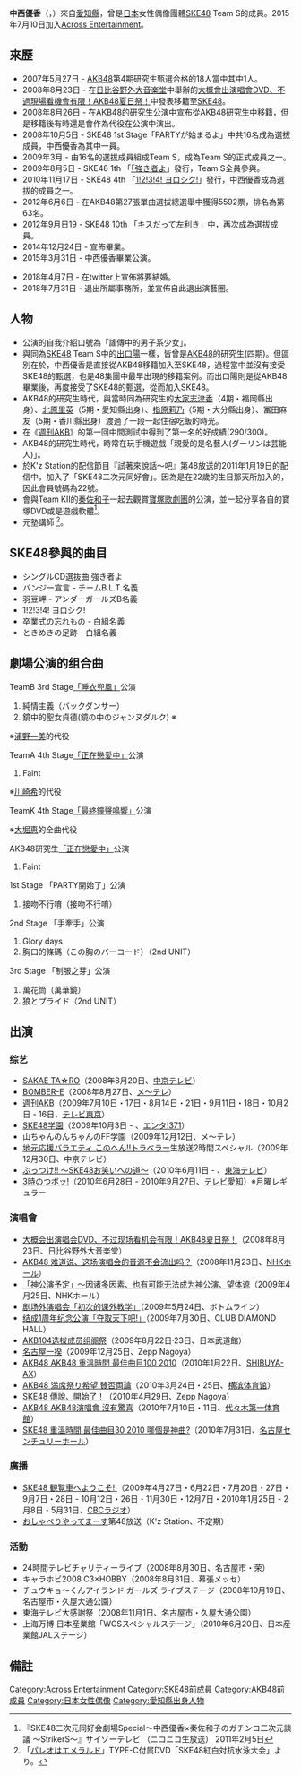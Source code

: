 {{Infobox AKB48 member
|名稱 = 中西優香
|圖像 =
|日文原名 = 中西 優香
|假名 = なかにし ゆうか
|羅馬拼音 = Nakanishi Yūka
|暱稱 = {{lang|ja|にしし}}（Nishishi）
|國籍 = [[日本|日本]]
|生年 = 1989
|生月 = 1
|生日 = 24
|出身地點 = 日本[[愛知縣|愛知縣]]
|身高 = 160cm
|出道作品 =
|出道日期 = 2008年3月1日
|加入時期 = AKB48第4期
|經紀公司 = 
|所屬隊伍 = 
|前屬隊伍 = AKB48研究生<br />SKE48 Team S
|選拔次數 = 
|第一屆總選舉排名 = 未入圍
|第二屆總選舉排名 = 未入圍
|第三屆總選舉排名 = 未入圍
|第四屆總選舉排名 = 第63名
|第五屆總選舉排名 = 第64名
|相關團體 = 
|官方網站 = 
}}
'''中西優香'''（{{lang-ja|中西優香}}，{{bd|1989年|1月24日||}}）來自[[愛知縣|愛知縣]]，曾是[[日本|日本]]女性偶像團體[[SKE48|SKE48]] Team S的成員。2015年7月10日加入[[Across_Entertainment|Across Entertainment]]。

== 來歷 ==
* 2007年5月27日 - [[AKB48|AKB48]]第4期研究生甄選合格的18人當中其中1人。
* 2008年8月23日 - 在[[日比谷野外大音楽堂|日比谷野外大音楽堂]]中舉辦的[[大概會出演唱會DVD、不過現場看機會有限！AKB48夏日祭！|大概會出演唱會DVD、不過現場看機會有限！AKB48夏日祭！]]中發表移籍至[[SKE48|SKE48]]。
* 2008年8月26日 - 在[[AKB48|AKB48]]的研究生公演中宣布從AKB48研究生中移籍，但是移籍後有時還是會作為代役在公演中演出。
*2008年10月5日 - SKE48 1st Stage「PARTYが始まるよ」中共16名成為選拔成員，中西優香為其中一員。
*2009年3月 - 由16名的選拔成員組成Team S，成為Team S的正式成員之一。
*2009年8月5日 - SKE48 1th 「[[「強き者よ|「強き者よ]]」發行，Team S全員參與。
*2010年11月17日 - SKE48 4th 「[[1!2!3!4!_ヨロシク!|1!2!3!4! ヨロシク!]]」發行，中西優香成為選拔的成員之一。
*2012年6月6日 - 在AKB48第27張單曲選拔總選舉中獲得5592票，排名為第63名。
*2012年9月日19 - SKE48 10th 「[[キスだって左利き|キスだって左利き]]」中，再次成為選拔成員。
*2014年12月24日 - 宣佈畢業。
*2015年3月31日 - 中西優香畢業公演。

*2018年4月7日 - 在twitter上宣佈將要結婚。
*2018年7月31日 - 退出所屬事務所，並宣佈自此退出演藝圈。

== 人物 ==
* 公演的自我介紹口號為「謠傳中的男子系少女」。
* 與同為[[SKE48|SKE48]] Team S中的[[出口陽|出口陽]]一樣，皆曾是[[AKB48|AKB48]]的研究生(四期)。但區別在於，中西優香是直接從AKB48移籍加入至SKE48，過程當中並沒有接受SKE48的甄選，也是48集團中最早出現的移籍案例。而出口陽則是從AKB48畢業後，再度接受了SKE48的甄選，從而加入SKE48。
* AKB48的研究生時代，與當時同為研究生的[[大家志津香|大家志津香]]（4期・福岡縣出身）、[[北原里英|北原里英]]（5期・愛知縣出身）、[[指原莉乃|指原莉乃]]（5期・大分縣出身）、冨田麻友（5期・香川縣出身）渡過了一段一起住宿吃飯的時光。
* 在《[[週刊AKB|週刊AKB]]》的第一回中間測試中得到了第一名的好成績(290/300)。
* AKB48的研究生時代，時常在玩手機遊戲「親愛的是名藝人(ダーリンは芸能人)」。
* 於K'z Station的配信節目『試著來說話～吧』第48放送的2011年1月19日的配信中，加入了「SKE48二次元同好會」。因為是在22歲的生日那天所加入的，因此會員號碼為22號。
* 會與Team KII的[[秦佐和子|秦佐和子]]一起去觀賞[[寶塚歌劇團|寶塚歌劇團]]的公演，並一起分享各自的寶塚DVD或是遊戲軟體<ref>『SKE48二次元同好会劇場Special〜中西優香×秦佐和子のガチンコ二次元談議 〜StrikerS〜』サイゾーテレビ （ニコニコ生放送） 2011年2月5日</ref>。
*元塾講師 <ref>「[[パレオはエメラルド|パレオはエメラルド]]」TYPE-C付属DVD「SKE48紅白対抗水泳大会」より。</ref>。

== SKE48參與的曲目 ==
*シングルCD選抜曲 強き者よ
*バンジー宣言 - チームB.L.T.名義
*羽豆岬 - アンダーガールズB名義
*1!2!3!4! ヨロシク!
*卒業式の忘れもの - 白組名義
*ときめきの足跡 - 白組名義

== 劇場公演的组合曲 ==
; TeamB 3rd Stage[[「睡衣兜風」|「睡衣兜風」]]公演
#純情主義（バックダンサー）
#鏡中的聖女貞德(鏡の中のジャンヌダルク) ※
※[[浦野一美|浦野一美]]的代役

; TeamA 4th Stage[[「正在戀愛中」|「正在戀愛中」]]公演
#Faint
※[[川崎希|川崎希]]的代役

; TeamK 4th Stage[[「最終鐘聲鳴響」|「最終鐘聲鳴響」]]公演
※[[大堀恵|大堀恵]]的全曲代役

; AKB48研究生[[「正在戀愛中」|「正在戀愛中」]]公演
#Faint

; 1st Stage 「PARTY開始了」公演
#接吻不行唷（接吻不行唷）

; 2nd Stage 「手牽手」公演
#Glory days
#胸口的條碼（この胸のバーコード）（2nd UNIT）

; 3rd Stage 「制服之芽」公演
#萬花筒（萬華鏡）
#狼とプライド（2nd UNIT）

== 出演 ==
===综艺===
* [[SAKAE_TA☆RO|SAKAE TA☆RO]]（2008年8月20日、[[中京テレビ放送|中京テレビ]]）
* [[メ〜テレライブ_BOMBER-E|BOMBER-E]]（2008年8月27日、[[名古屋テレビ放送|メ〜テレ]]）
* [[週刊AKB|週刊AKB]]（2009年7月10日・17日・8月14日・21日・9月11日・18日・10月2日 - 16日、[[テレビ東京|テレビ東京]]）
* [[SKE48学園|SKE48学園]]（2009年10月3日 - 、[[エンタ!371|エンタ!371]]）
* 山ちゃんのんちゃんのFF学園（2009年12月12日、メ〜テレ）
* [[地元応援バラエティ_このへん!!トラベラー|地元応援バラエティ このへん!!トラベラー]]生放送2時間スペシャル（2009年12月30日、中京テレビ）
* [[ぶっつけ!!_〜SKE48お笑いへの道〜|ぶっつけ!! 〜SKE48お笑いへの道〜]]（2010年6月11日 - 、[[東海テレビ放送|東海テレビ]]）
* [[3時のつボッ!|3時のつボッ!]]（2010年6月28日 - 2010年9月27日、[[テレビ愛知|テレビ愛知]]）※月曜レギュラー

=== 演唱會 ===
* [[大概会出演唱会DVD、不过现场看机会有限！AKB48夏日祭！|大概会出演唱会DVD、不过现场看机会有限！AKB48夏日祭！]]（2008年8月23日、日比谷野外大音楽堂）
* [[AKB48_难道说、这场演唱会的音源不会流出吗？|AKB48 难道说、这场演唱会的音源不会流出吗？]]（2008年11月23日、[[NHKホール|NHKホール]]）
* [[「神公演予定」～因诸多因素、也有可能无法成为神公演、望体谅|「神公演予定」～因诸多因素、也有可能无法成为神公演、望体谅]]（2009年4月25日、NHKホール）
* [[剧场外演唱会「初次的课外教学」|剧场外演唱会「初次的课外教学」]]（2009年5月24日、ボトムライン）
* [[结成1周年纪念公演「夺取天下吧!」|结成1周年纪念公演「夺取天下吧!」]]（2009年7月30日、CLUB DIAMOND HALL）
* [[AKB48全国巡演_(2009年)|AKB104选拔成员组阁祭]]（2009年8月22日·23日、日本武道館）
* [[名古屋一揆|名古屋一揆]]（2009年12月25日、Zepp Nagoya）
* [[AKB48_AKB48_重溫時間_最佳曲目100_2010|AKB48 AKB48 重溫時間 最佳曲目100 2010]]（2010年1月22日、[[SHIBUYA-AX|SHIBUYA-AX]]）
* [[AKB48_満席祭り希望_賛否両論|AKB48 満席祭り希望 賛否両論]]（2010年3月24日・25日、[[横滨体育馆|横滨体育馆]]）
* [[SKE48_傳說、開始了！|SKE48 傳說、開始了！]]（2010年4月29日、Zepp Nagoya）
* [[AKB48_AKB48演唱會_沒有驚喜|AKB48 AKB48演唱會 沒有驚喜]]（2010年7月10日・11日、[[国立代代木競技場#第一体育館|代々木第一体育館]]）
* [[SKE48_重溫時間_最佳曲目30_2010_哪個是神曲?|SKE48 重溫時間 最佳曲目30 2010 哪個是神曲?]]（2010年7月31日、[[名古屋国際会議場|名古屋センチュリーホール]]）

=== 廣播 ===
* [[SKE48_観覧車へようこそ!!|SKE48 観覧車へようこそ!!]]（2009年4月27日・6月22日・7月20日・27日・9月7日・28日 - 10月12日・26日・11月30日・12月7日・2010年1月25日 - 2月8日・5月31日、[[CBCラジオ|CBCラジオ]]）
* [[おしゃべりやってまーす|おしゃべりやってまーす]]第48放送（K'z Station、不定期）

=== 活動 ===
*24時間テレビチャリティーライブ（2008年8月30日、名古屋市・荣）
*キャラホビ2008 C3×HOBBY（2008年8月31日、幕張メッセ）
*チュウキョ〜くんアイランド ガールズ ライブステージ（2008年10月19日、名古屋市・久屋大通公園）
*東海テレビ大感謝祭（2008年11月1日、名古屋市・久屋大通公園）
*上海万博 日本産業館「WCSスペシャルステージ」（2010年6月20日、日本産業館JALステージ）

== 備註 ==
{{reflist}}

<!-- == 外部链接==
-->
{{SKE48}}
{{Across Entertainment}}
{{DEFAULTSORT:Nakanishi Yuka}}
[[Category:Across_Entertainment|Category:Across Entertainment]]
[[Category:SKE48前成員|Category:SKE48前成員]]
[[Category:AKB48前成員|Category:AKB48前成員]]
[[Category:日本女性偶像|Category:日本女性偶像]]
[[Category:愛知縣出身人物|Category:愛知縣出身人物]]